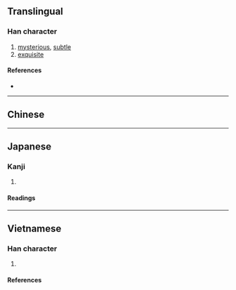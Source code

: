 {{also|妙}}
{{character info}}
==Translingual==

===Han character===
{{Han char|rn=95|rad=玄|as=04|sn=9|four=09720|canj=YIFH|ids=⿰玄少}}

# [[mysterious]], [[subtle]]
# [[exquisite]]

====References====
* {{Han ref|kx=0725.020|dkj=20815|dj=1135.010|hdz=10287.040|uh=7385|ud=29573|bh=CFC6|bd=53190}}

----

==Chinese==
{{zh-see|妙|v}}

----

==Japanese==

===Kanji===
{{ja-kanji|grade=|rs=玄04}}

# {{rfdef|ja|sort=玄04}}

====Readings====
{{ja-readings
|on=みょう
|kun=たえ-
}}

----

==Vietnamese==

===Han character===
{{vi-readings|rs=玄04
|hanviet=diệu-tvctdhv;hvttd;tchvtd
|phienthiet=
|nom=
}}

# {{alt form of|vi|妙||{{han tu form of|diệu|[[marvelous]]}}}}

====References====
<references/>